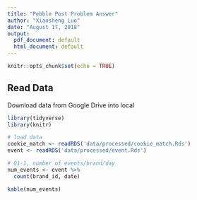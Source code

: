 ```yaml
---
title: "Pebble Post Problem Answer"
author: "Xiaosheng Luo"
date: "August 17, 2018"
output:
  pdf_document: default
  html_document: default
---
```


```r
knitr::opts_chunk$set(echo = TRUE)
```
## Read Data
Download data from Google Drive into local
```r
library(tidyverse)
library(knitr)

# load data
cookie_match <- readRDS('data/processed/cookie_match.Rds')
event <- readRDS('data/processed/event.Rds')
```

```r
# Q1-1, number of events/brand/day
num_events <- event %>% 
  count(brand_id, date)

kable(num_events)
```

